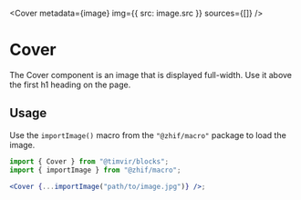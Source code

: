 

<Cover metadata={image} img={{ src: image.src }} sources={[]} />

# Cover

The Cover component is an image that is displayed full-width. Use it above the first h1 heading on the page.

## Usage

Use the `importImage()` macro from the `"@zhif/macro"` package to load the image.

```jsx
import { Cover } from "@timvir/blocks";
import { importImage } from "@zhif/macro";

<Cover {...importImage("path/to/image.jpg")} />;
```
